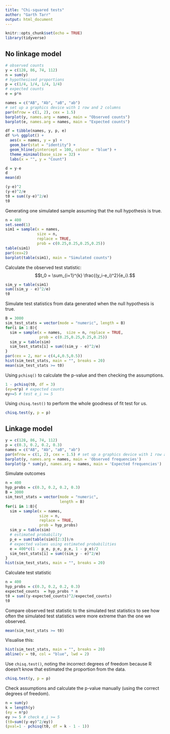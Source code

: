 ```yaml
---
title: "Chi-squared tests"
author: "Garth Tarr"
output: html_document
---
```


```r
knitr::opts_chunk$set(echo = TRUE)
library(tidyverse)
```

## No linkage model

```r
# observed counts
y = c(128, 86, 74, 112) 
n = sum(y)
# hypothesised proportions
p = c(1/4, 1/4, 1/4, 1/4) 
# expected counts
e = p*n
```


```r
names = c("AB", "Ab", "aB", "ab")
# set up a graphics device with 1 row and 2 columns
par(mfrow = c(1, 2), cex = 1.5) 
barplot(y, names.arg = names, main = "Observed counts")
barplot(e, names.arg = names, main = "Expected counts")
```


```r
df = tibble(names, y, p, e)
df %>% ggplot() + 
  aes(x = names, y = y) + 
  geom_bar(stat = "identity") + 
  geom_hline(yintercept = 100, colour = "blue") + 
  theme_minimal(base_size = 32) + 
  labs(x = "", y = "Count")
```



```r
d = y-e
d
mean(d)
```


```r
(y-e)^2
(y-e)^2/e
t0 = sum((y-e)^2/e)
t0
```

Generating one simulated sample assuming that the null hypothesis is true.

```r
n = 400
set.seed(1)
sim1 = sample(x = names, 
              size = n, 
              replace = TRUE, 
              prob = c(0.25,0.25,0.25,0.25))
table(sim1)
par(cex=2)
barplot(table(sim1), main = "Simulated counts")
```

Calculate the observed test statistic:
$$t_0 = \sum_{i=1}^{k} \frac{(y_i-e_i)^2}{e_i}.$$

```r
sim_y = table(sim1)
sum((sim_y - e)^2/e)
t0
```

Simulate test statistics from data generated when the null hypothesis is true.

```r
B = 3000
sim_test_stats = vector(mode = "numeric", length = B)
for(i in 1:B){
  sim = sample(x = names,  size = n, replace = TRUE, 
               prob = c(0.25,0.25,0.25,0.25))
  sim_y = table(sim)
  sim_test_stats[i] = sum((sim_y - e)^2/e)
}
par(cex = 2, mar = c(4,4,0.5,0.5))
hist(sim_test_stats, main = "", breaks = 20)
mean(sim_test_stats >= t0)
```

Using `pchisq()` to calculate the p-value and then checking the assumptions.

```r
1 - pchisq(t0, df = 3)
(ey=n*p) # expected counts
ey>=5 # test e_i >= 5
```

Using `chisq.test()` to perform the whole goodness of fit test for us.

```r
chisq.test(y, p = p)
```


## Linkage model

```r
y = c(128, 86, 74, 112)
p = c(0.3, 0.2, 0.2, 0.3)
names = c("AB", "Ab", "aB", "ab")
par(mfrow = c(1, 2), cex = 1.5) # set up a graphics device with 1 row and 2 columns
barplot(y, names.arg = names, main = 'Observed frequencies')
barplot(p * sum(y), names.arg = names, main = 'Expected frequencies')
```

Simulate outcomes

```r
n = 400
hyp_probs = c(0.3, 0.2, 0.2, 0.3)
B = 3000
sim_test_stats = vector(mode = "numeric", 
                        length = B)
for(i in 1:B){
  sim = sample(x = names, 
               size = n, 
               replace = TRUE, 
               prob = hyp_probs)
  sim_y = table(sim)
  # estimated probability
  p_e = sum(table(sim)[2:3])/n
  # expected values using estimated probabilities
  e = 400*c(1 - p_e, p_e, p_e, 1 - p_e)/2
  sim_test_stats[i] = sum((sim_y - e)^2/e)
}
hist(sim_test_stats, main = "", breaks = 20)
```

Calculate test statistic

```r
n = 400
hyp_probs = c(0.3, 0.2, 0.2, 0.3)
expected_counts  = hyp_probs * n
t0 = sum((y-expected_counts)^2/expected_counts)
t0
```

Compare observed test statistic to the simulated test statistics to see how often the simulated test statistics were more extreme than the one we observed.

```r
mean(sim_test_stats >= t0)
```

Visualise this:

```r
hist(sim_test_stats, main = "", breaks = 20)
abline(v = t0, col = "blue", lwd = 2)
```

Use `chisq.test()`, noting the incorrect degrees of freedom because R doesn't know that estimated the proportion from the data.

```r
chisq.test(y, p = p)
```

Check assumptions and calculate the p-value manually (using the correct degrees of freedom).

```r
n = sum(y)
k = length(y)
(ey = n*p)
ey >= 5 # check e_i >= 5
(t0=sum((y-ey)^2/ey))
(pval=1 - pchisq(t0, df = k - 1 - 1))
```






